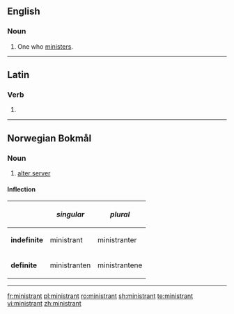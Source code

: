 ==English==

===Noun===
{{en-noun}}

# One who [[minister]]s.

----

==Latin==

===Verb===
{{la-verb-form|ministrant}}

# {{inflection of|ministrō||3|p|pres|actv|indc|lang=la}}

----

==Norwegian Bokmål==

===Noun===
{{wikipedia|lang=no}}
{{head|no|noun}}

# [[alter server]]

====Inflection====
{|class="wikitable"
!
!''singular''
!''plural''
|-
|'''indefinite'''
|ministrant
|ministranter
|-
|'''definite'''
|ministranten
|ministrantene
|}

----

[[fr:ministrant]]
[[pl:ministrant]]
[[ro:ministrant]]
[[sh:ministrant]]
[[te:ministrant]]
[[vi:ministrant]]
[[zh:ministrant]]